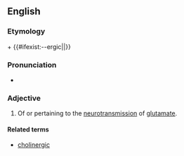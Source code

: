 ==English==
===Etymology===

{{en-term|glutamate}} + {{#ifexist:--ergic|{{en-term|--ergic}}|{{en-term|-ergic}}}} 

===Pronunciation===
*{{IPA|glutəməˈtɝdʒɪk}}

===Adjective===
{{en-adj}}

# {{biochemistry|neurology}} Of or pertaining to the [[neurotransmission]] of [[glutamate]].
====Related terms====
*[[cholinergic]]